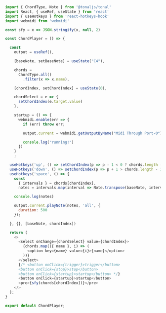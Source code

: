 ```js
import { ChordType, Note } from '@tonaljs/tonal'
import React, { useRef, useState } from 'react'
import { useHotkeys } from 'react-hotkeys-hook'
import webmidi from 'webmidi'

const sfy = x => JSON.stringify(x, null, 2)

const ChordPlayer = () => {

  const
    output = useRef(),

    [baseNote, setBaseNote] = useState("C4"),

    chords =
      ChordType.all()
        .filter(x => x.name),

    [chordIndex, setChordIndex] = useState(0),

    chordSelect = e => {
      setChordIndex(e.target.value)
    },

    startup = () => {
      webmidi.enable(err => {
        if (err) throw err;

        output.current = webmidi.getOutputByName("Midi Through Port-0")

        console.log("running!")
      })
    }
    ;

  useHotkeys('up', () => setChordIndex(p => p - 1 < 0 ? chords.length - 1 : p - 1))
  useHotkeys('down', () => setChordIndex(p => p + 1 > chords.length - 1 ? 0 : p + 1))
  useHotkeys('space', () => {
    const
      { intervals } = chords[chordIndex],
      notes = intervals.map(interval => Note.transpose(baseNote, interval));

    console.log(notes)

    output.current.playNote(notes, 'all', {
      duration: 500
    });

  }, {}, [baseNote, chordIndex])

  return (
    <>
      <select onChange={chordSelect} value={chordIndex}>
        {chords.map(({ name }, i) => (
          <option key={name} value={i}>{name}</option>
        ))}
      </select>
      {/* <button onClick={trigger}>trigger</button>
      <button onClick={stop}>stop</button>
      <button onClick={startup}>startup</button> */}
      <button onClick={startup}>startup</button>
      <pre>{sfy(chords[chordIndex])}</pre>
    </>
  );
}

export default ChordPlayer;
```
